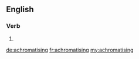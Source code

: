 ==English==

===Verb===
{{head|en}}

# {{present participle of|achromatise|lang=en}}

[[de:achromatising]]
[[fr:achromatising]]
[[my:achromatising]]